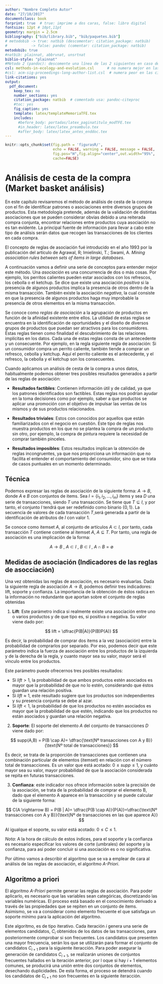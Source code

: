 ```yaml
---
author: "Nombre Completo Autor"
date: "27/10/2017"
documentclass: book
forprint: true  # true: imprime a dos caras, false: libro digital
fontsize: 12pt # 10pt,11pt
geometry: margin = 2.5cm 
bibliography: ["bib/library.bib", "bib/paquetes.bib"]
# metodobib -> true: natbib (descomentar: citation_package: natbib) 
#           -> false: pandoc (comentar: citation_package: natbib)
metodobib: true
#natbib: plainnat, abbrvnat, unsrtnat
biblio-style: "plainnat"
#Método 2 (pandoc): descomente una línea de las 2 siguientes en caso de usarlo
csl: methods-in-ecology-and-evolution.csl      # no numera mejor en las citas
#csl: acm-sig-proceedings-long-author-list.csl  # numera peor en las citas
link-citations: yes
output: 
  pdf_document:
    keep_tex: no
    number_sections: yes
    citation_package: natbib  # comentado usa: pandoc-citeproc
    #toc: yes
    fig_caption: yes
    template: latex/templateMemoriaTFE.tex
    includes:
      #before_body: portadas/latex_paginatitulo_modTFE.tex
      #in_header: latex/latex_preambulo.tex
      #after_body: latex/latex_antes_enddoc.tex
---
```



```r
knitr::opts_chunk$set(fig.path = 'figurasR/',
                      echo = FALSE, warning = FALSE, message = FALSE,
                      fig.pos="H",fig.align="center",out.width="95%",
                      cache=FALSE)

```


<!-- \setcounter{chapter}{2} -->
<!-- \setcounter{chapter}{2} escribir 2 para capítulo 3  -->
<!-- \pagenumbering{arabic} -->

\ifdefined\ifprincipal
\else
\setlength{\parindent}{1em}
\pagestyle{fancy}
\setcounter{tocdepth}{4}
\tableofcontents
<!-- \nocite{*} -->
\fi

\ifdefined\ifdoblecara
\fancyhead{}{}
\fancyhead[LE,RO]{\scriptsize\rightmark}
\fancyfoot[LO,RE]{\scriptsize\slshape \leftmark}
\fancyfoot[C]{}
\fancyfoot[LE,RO]{\footnotesize\thepage}
\else
\fancyhead{}{}
\fancyhead[RO]{\scriptsize\rightmark}
\fancyfoot[LO]{\scriptsize\slshape \leftmark}
\fancyfoot[C]{}
\fancyfoot[RO]{\footnotesize\thepage}
\fi
\renewcommand{\headrulewidth}{0.4pt}
\renewcommand{\footrulewidth}{0.4pt}


# Análisis de cesta de la compra (Market basket análisis)

En este capítulo revisaremos el método de análisis de cesta de la compra con el fin de identificar patrones o asociaciones entre diversos grupos de productos. Esta metodología pretende, además de la validación de distintas asociaciones que se pueden considerar obvias debido a una reiterada compra conjunta, encontrar relaciones entre productos cuya asociación no es tan evidente. La principal fuente de información para llevar a cabo este tipo de análisis serán datos que recogen las transacciones de los clientes en cada compra.

El concepto de reglas de asociación fué introducido en el año 1993 por la publicación del artículo de Agrawal, R; Imielinski, T.; Swami, A. *Mining association rules between sets of items in large databases*.

A continuación vamos a definir una serie de conceptos para entender mejor este método. Una *asociación* es una concurrencia de dos o más cosas. Por ejemplo, los perritos calientes pueden estar asociados con los refrescos, los cebolla o el ketchup. Se dice que existe una asociación *positiva* si la presencia de algunos productos implica la presencia de otros dentro de la misma transacción. También existe la asociación *negativa*, la cual consiste en que la presencia de algunos productos haga muy improbable la presencia de otros elementos en la misma transacción.

Se conoce como *reglas de asociación* a la agrupación de productos en función de la afinidad existente entre ellos. La utilidad de estas reglas se encuentra en la identificación de oportunidades y el diseño de diversos grupos de productos que puedan ser atractivos para los consumidores. Estas reglas tienen como finalidad el descubrimiento de las relaciones implícitas en los datos. Cada una de estas reglas consta de un antecedente y un consecuente. Por ejemplo, en la regla siguiente regla de asociación: Si un consumidor compra un perrito caliente, también tiende a comprar un refresco, cebolla y ketchup. Aquí el perrito caliente es el antecedente, y el refresco, la cebolla y el ketchup son los consecuentes.

Cuando aplicamos un análisis de cesta de la compra a unos datos, habitualmente podemos obtener tres posibles resultados generados a partir de las reglas de asociación:

-   **Resultados factibles**: Contienen información útil y de calidad, ya que los patrones identificados son factibles. Estas reglas nos podrían ayudar en la toma decisiones como por ejemplo, saber a que productos se aplicar una promoción con el objetivo de impulsar las ventas de los mismos y de sus productos relacionados.

-   **Resultados triviales**: Estos con conocidos por aquellos que están familiarizados con el negocio en cuestión. Este tipo de reglas nos muestra productos en los que no se plantea la compra de un producto sin otro, por ejemplo, la compra de pintura requiere la necesidad de comprar también pinceles.

-   **Resultados imposibles**: Estos resultados implican la obtención de reglas incongruentes, ya que nos proporciona un información que no facilita el entender el comportamiento del consumidor, sino que se trata de casos puntuales en un momento determinado.

## Técnica

Podemos expresar las reglas de asociación de la siguiente forma: $A \rightarrow B$, donde $A$ e $B$ con conjuntos de items. Sea $I=\{i_1,i_2,\dots,i_m \}$ ítems y sea $D$ una serie de transacciones, siendo $T$ una transacción. Se tiene que $T \subseteq I$, y por tanto, el conjunto $I$ tendrá que ser redefinido como binario $\{0,1\}$. La secuencia de valores de cada transacción $T$,será generada a partir de la identificación de atributos de $I$ con valor 1.

Se conoce como itemset $A$, al conjunto de artículos $A \subset I$, por tanto, cada transacción $T$ contiene contiene al itemset $A$, $A \subseteq T$. Por tanto, una regla de asociación es una implicación de la forma:

$$
A \rightarrow B  \text{ , } A \subset I \text{ , }   B \subset I \text{ , } A \cap B = \emptyset
$$

## Medidas de asociación (Indicadores de las reglas de asocciación)

Una vez obtenidas las reglas de asociación, es necesario evaluarlas. Dada la siguiente regla de asociación $A \rightarrow B$, podemos definir tres indicadores: lift, soporte y confianza. La importancia de la obtención de éstos radica en la información no redundante que aportan sobre el conjunto de reglas obtenidas

1.  **Lift**: Este parámetro indica si realmente existe una asociación entre uno o varios productos y de que tipo es, si positiva o negativa. Su valor viene dado por:

$$
lift = \dfrac{P(B|A)}{P(B)P(A)}
$$

Es decir, la probabilidad de comprar dos items a la vez (asociación) entre la probabilidad de comprarlos por separado. Por eso, podemos decir que este parámetro indica la fuerza de asociación entre los productos de la izquierda y de la derecha de la regla, y cuanto mayor sea su valor, mayor será el vínculo entre los productos.

Este parámetro puede ofrecernos tres posibles resultados:
  
  * Si $lift>1$, la probabilidad de que ambos productos estén asociados es mayor que la probabilidad de que no lo estén, considerando que éstos guardan una relación positiva.
  * Si $lift \approx 1$, este resultado sugiere que los productos son independientes y su presencia conjunta se debe al azar.
  * Si $lift<1$, la probabilidad de que los productos no estén asociados es mayor que la probabilidad de que estén, indicando que los productos no están asociados y guardan una relación negativa.



2. **Soporte**: El soporte del elemento $A$ del conjunto de transacciones $D$ viene dado por:

$$
supp(A,B) = P(B \cap A)= \dfrac{\text{Nº transacciones con A y B}}{\text{Nº total de transacciones}}
$$

Es decir, se trata de la proporción de transacciones que contienen una combinación particular de elementos (itemset) en relación con el número total de transacciones. Es un valor que está acotado: $0 \leq supp \leq 1$, y cuánto mayor sea su valor, mayor probabilidad de que la asociación considerada se repita en futuras transacciones.


3. **Confianza**: este indicador nos ofrece información sobre la precisión de la asociación, se trata de la probabilidad de comprar el elemento B, dado que el elemento A aparece en la transacción y se puede calcular de la siguiente forma:

$$
C(A \rightarrow B) = P(B | A)= \dfrac{P(B \cap A)}{P(A)}=\dfrac{\text{Nº transacciones con A y B}}{\text{Nº de transacciones en las que aparece A}}
$$


Al igualque el soporte, su valor está acotado: $0 \leq C \leq 1$.


*Nota*: A la hora de cálculo de estos índices, para el soporte y la confianza es necesario especificar los valores de corte (umbrales) del soporte y la confianza, para así poder concluir si una asociación es o no significativa. 


Por último vamos a describir el algoritmo que se va a emplear de cara al análisis de las reglas de asociación, el algoritmo *A-Priori*.


## Algoritmo a priori


El algoritmo *A-Priori* permite generar las reglas de asociación. Para poder aplicarlo, es necesario que las variables sean categóricas, discretizando las variables numéricas. El proceso está basado en el conocimiento derivado a través de las propiedades que se repiten en un conjunto de ítems. Asimismo, se va a considerar como elemento frecuente el que satisfaga un soporte mínimo para la aplicación del algoritmo.

Este algoritmo, es de tipo iterativo. Cada iteración *i* genera una serie de elementos candidatos, $C_i$ obtenidos de los datos de las transacciones, para posteriormente comprobar si son frecuentes. Los candidatos que presenten una mayor frecuencia, serán los que se utilizarán para formar el conjunto de candidatos $C_{i+1}$ para la siguiente iteracción. Para poder asegurar la generación de candidatos $C_{i+1}$, se realizarán uniones de conjuntos frecuentes hallados en la iteración anterior, por l oque si hay $i+1$ elementos comunes, se producirá una unión entre dos conjuntos de elementos, desechando duplicidades. De esta forma, el proceso se detendrá cuando los candidatos de $C_{i+1}$ no son frecuentes en la siguiente iteracción.









